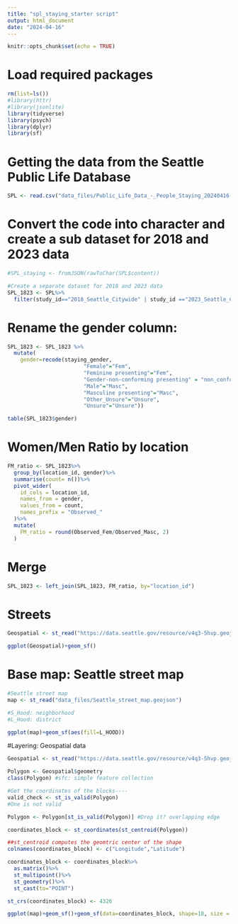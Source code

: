```yaml
---
title: "spl_staying_starter script"
output: html_document
date: "2024-04-16"
---
```


```r
knitr::opts_chunk$set(echo = TRUE)
```

# Load required packages
```r
rm(list=ls())
#library(httr)
#library(jsonlite)
library(tidyverse)
library(psych)
library(dplyr)
library(sf)
```

# Getting the data from the Seattle Public Life Database
```r
SPL <- read.csv("data_files/Public_Life_Data_-_People_Staying_20240416.csv")
```

# Convert the code into character and create a sub dataset for 2018 and 2023 data
```r
#SPL_staying <- fromJSON(rawToChar(SPL$content))

#Create a separate dataset for 2018 and 2023 data
SPL_1823 <- SPL%>%
  filter(study_id=="2018_Seattle_Citywide" | study_id =="2023_Seattle_Citywide")
```

# Rename the gender column: 
```r
SPL_1823 <- SPL_1823 %>%
  mutate(
    gender=recode(staying_gender,
                        "Female"="Fem",
                        "Feminine presenting"="Fem",
                        "Gender-non-conforming presenting" = "non_conforming",
                        "Male"="Masc",
                        "Masculine presenting"="Masc",
                        "Other_Unsure"="Unsure",
                        "Unsure"="Unsure"))

table(SPL_1823$gender)
```

# Women/Men Ratio by location
```r
FM_ratio <- SPL_1823%>%
  group_by(location_id, gender)%>%
  summarise(count= n())%>%
  pivot_wider(
    id_cols = location_id,
    names_from = gender,
    values_from = count,
    names_prefix = "Observed_"
  )%>%
  mutate(
    FM_ratio = round(Observed_Fem/Observed_Masc, 2)
  )
```

# Merge
```r
SPL_1823 <- left_join(SPL_1823, FM_ratio, by="location_id")
```

# Streets
```r
Geospatial <- st_read("https://data.seattle.gov/resource/v4q3-5hvp.geojson")

ggplot(Geospatial)+geom_sf()
```

# Base map: Seattle street map
```r
#Seattle street map
map <- st_read("data_files/Seattle_street_map.geojson")

#S_Hood: neighborhood
#L_Hood: district

ggplot(map)+geom_sf(aes(fill=L_HOOD))
```

#Layering: Geospatial data
```r
Geospatial <- st_read("https://data.seattle.gov/resource/v4q3-5hvp.geojson")

Polygon <- Geospatial$geometry
class(Polygon) #sfc: simple feature collection

#Get the coordinates of the blocks----
valid_check <- st_is_valid(Polygon)
#One is not valid

Polygon <- Polygon[st_is_valid(Polygon)] #Drop it? overlapping edge

coordinates_block <- st_coordinates(st_centroid(Polygon)) 

##st_centroid computes the geomtric center of the shape
colnames(coordinates_block) <- c("Longitude","Latitude")

coordinates_block <- coordinates_block%>%
  as.matrix()%>%
  st_multipoint()%>%
  st_geometry()%>%
  st_cast(to="POINT")

st_crs(coordinates_block) <- 4326

ggplot(map)+geom_sf()+geom_sf(data=coordinates_block, shape=18, size = 1)+labs(fill="Observation Sites")

```





